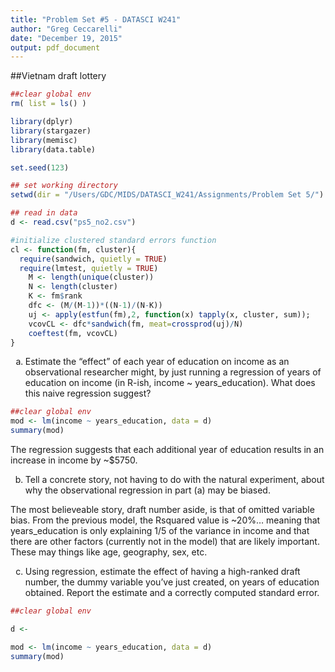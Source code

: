 ```yaml
---
title: "Problem Set #5 - DATASCI W241"
author: "Greg Ceccarelli"
date: "December 19, 2015"
output: pdf_document
---
```



##Vietnam draft lottery

```r
##clear global env
rm( list = ls() )

library(dplyr)
library(stargazer)
library(memisc)
library(data.table)

set.seed(123)

## set working directory
setwd(dir = "/Users/GDC/MIDS/DATASCI_W241/Assignments/Problem Set 5/")

## read in data
d <- read.csv("ps5_no2.csv")

#initialize clustered standard errors function
cl <- function(fm, cluster){
  require(sandwich, quietly = TRUE)
  require(lmtest, quietly = TRUE)
	M <- length(unique(cluster))
	N <- length(cluster)
	K <- fm$rank
	dfc <- (M/(M-1))*((N-1)/(N-K))
	uj <- apply(estfun(fm),2, function(x) tapply(x, cluster, sum));
	vcovCL <- dfc*sandwich(fm, meat=crossprod(uj)/N)
	coeftest(fm, vcovCL)
}
```

a. Estimate the “effect” of each year of education on income as an observational researcher might, by just running a regression of years of education on income (in R-ish, income ~ years_education). What does this naive regression suggest?

```r
##clear global env
mod <- lm(income ~ years_education, data = d)
summary(mod)
```

The regression suggests that each additional year of education results in an increase in income by ~$5750.

b. Tell a concrete story, not having to do with the natural experiment, about why the observational regression in part (a) may be biased.

The most believeable story, draft number aside, is that of omitted variable bias. From the previous model, the Rsquared value is ~20%... meaning that years_education is only explaining 1/5 of the variance in income and that there are other factors (currently not in the model) that are likely important. These may things like age, geography, sex, etc.

c. Using regression, estimate the effect of having a high-ranked draft number, the dummy variable you’ve just created, on years of education obtained. Report the estimate and a correctly computed standard error.

```r
##clear global env

d <-

mod <- lm(income ~ years_education, data = d)
summary(mod)
```



